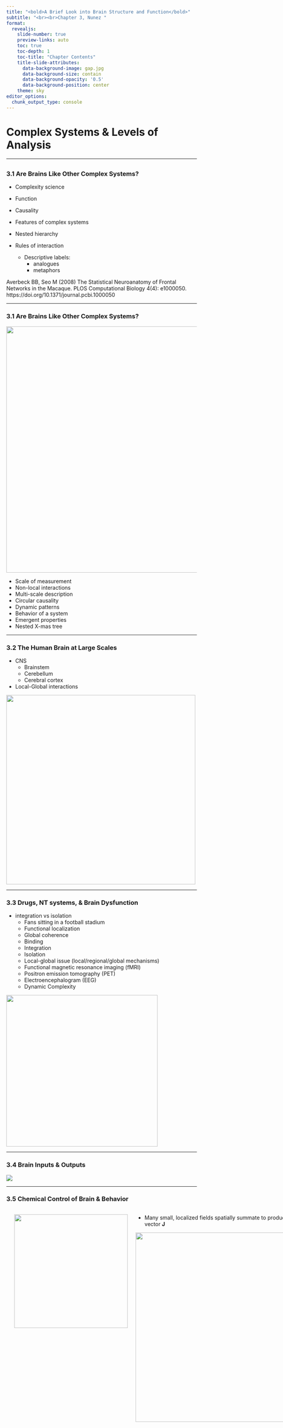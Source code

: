 ```yaml
---
title: "<bold>A Brief Look into Brain Structure and Function</bold>"
subtitle: "<br><br>Chapter 3, Nunez "
format: 
  revealjs:
    slide-number: true
    preview-links: auto
    toc: true
    toc-depth: 1
    toc-title: "Chapter Contents"
    title-slide-attributes:
      data-background-image: gap.jpg
      data-background-size: contain
      data-background-opacity: '0.5'
      data-background-position: center
    theme: sky
editor_options: 
  chunk_output_type: console
---
```


# Complex Systems & Levels of Analysis 

---

##  {background-image="frontal_ntwk.png" background-size="700px" background-opacity=0.6 background-position="right"}

### 3.1 Are Brains Like Other Complex Systems? 

  - Complexity science
  - Function
  - Causality
  - Features of complex systems
  - Nested hierarchy
  - Rules of interaction
  
     - Descriptive labels: 
        - analogues 
        - metaphors 



Averbeck BB, Seo M (2008) The Statistical Neuroanatomy of Frontal Networks in the Macaque. PLOS Computational Biology 4(4): e1000050. https://doi.org/10.1371/journal.pcbi.1000050

---

### 3.1 Are Brains Like Other Complex Systems? {.smaller}

![](levels_of_analysis_neural_3_6.jpg){.absolute top="60" right="-10" height="650"}

  - Scale of measurement
  - Non-local interactions
  - Multi-scale description
  - Circular causality
  - Dynamic patterns
  - Behavior of a system
  - Emergent properties
  - Nested X-mas tree


---


### 3.2 The Human Brain at Large Scales{.smaller}

- CNS
   - Brainstem
   - Cerebellum 
   - Cerebral cortex

- Local-Global interactions

![](encephalon_ch3_1.jpg){.absolute top="80" right="-150" height="500"}

---

### 3.3 Drugs, NT systems, & Brain Dysfunction {.smaller}

- integration vs isolation
   - Fans sitting in a football stadium
   - Functional localization
   - Global coherence
   - Binding
   - Integration
   - Isolation
   - Local-global issue (local/regional/global mechanisms)
   - Functional magnetic resonance imaging (fMRI)
   - Positron emission tomography (PET)
   - Electroencephalogram (EEG)
   - Dynamic Complexity
   
![](brain_graph_ch3_3.png){.absolute top="150" right="-10" height="400"}


---

### 3.4 Brain Inputs & Outputs

![](nunez_sensory_perceptual_loop_3_8.jpg)


---


### 3.5 Chemical Control of Brain & Behavior {.smaller}

::: columns
::: column
- Neurotransmitter release into synaptic cleft and binds to ligand-gated ion channels
- Post-synaptic potential:  spatially distributed as current flow in a 3D field 
:::

::: {.fragment .fade-out}
![](nunez_source_ultra_microscopic_3_9.jpg){.absolute bottom="200" right="100" height="300"}
:::

::: {.fragment .fade-in}
::: column

- Many small, localized fields spatially summate to produce a larger <br>  vector **J**

![](nunez_source_micro_mesoscopic_3_10.jpg){.absolute bottom="100" right="-100" height="500"}
:::
:::
::: 

---


### 3.6 Electrical Transmission

![](Hierarchical-Connectome-3_11.png)

---


### 3.7 The Cerebral Cortex {.smaller}

   - Pyramidal neuron
   - Basket interneuron (inhibitory)
   - Myelinated axon
   - Macro-column (ipsilateral/contralateral projection)
   - Thalamocortical fibers (TC)
   - Brainstem (alligator)
   - limbic system (horse)
   - neocortex (human)


![](nunez_macrocolumn_3_12.jpg){.absolute top="60" right="-60" height="200"}
![](nunez_3levels_macrocolumn_3_13.jpg){.absolute bottom="-10" right="-70" height="350"}


# Dynamic complexity  
  
How does a dynamic complex system function?


---

#### 3.8  Nested Hierarchy of Cerebral Cortex: {.smaller}
#### Multiple Scales of Brain Tissue

   - Nested hierarchy
   - Cortical mini-column
   - Cortico-cortical column (CCC)
   - Cortical macrocolumn
   - Neuromodulators & large scale dynamics
   - Global coherence vs functional segregation
   - Epilepsy
   - Cross scale interaction


---

#### 3.8  Nested Hierarchy of Cerebral Cortex: 
#### Multiple Scales of Brain Tissue

![](Nunez_connectome_physiol_analyses_3_14.jpg)

---

#### 3.8  Nested Hierarchy of Cerebral Cortex: 
#### Multiple Scales of Brain Tissue

![](Nunez_dynome_many_levels_3_14.png)


---


#### 3.9 Cortico-Cortical Connections Are Non-Local {.smaller}

   - Connectome
   - Dynome (not in book)
   - Path length
   - Small world network topology
   - Graph theory


![](brain_connectivity_3_5.png)


---


## 3.10 Human Brain Evolution

- All-or-none vs gradient
- Antonio Damasio’s levels: 
  - protoself
  - core consciousness
  - extended consciousness

![](encephalon_ch3_1.jpg){.absolute top="80" right="-150" height="500"}

---


### 3.11 What Makes the Human Brain "Human"?


Thalamocortical ratio = ${ \Sigma (cortico-cortical- connections) \over  \Sigma (thalamo-cortical-connections)}$

![](fuster_nested_hierarchy_3_7.jpg)


---


## 3.12 Summary



---

# Ch2

---

## ch2.7 Consciousness Takes Time {.smaller}

- *Masking*:
   - An experimental procedure in which target images are flashed very briefly and conscious awareness is blocked by subsequent images.
- *Subliminal*:
   - Images presented below the threshold of conscious awareness
- *Unconscious*:
   - Brain activity w/o conscious awareness; may rise to level of preconscious.
- *Pre-conscious*:
   - Unconscious activity that directly influences conscious behavior.
- *Somatosensory cortex*:
   - Cortical region w/ sensory input from skin (touch, pain, & temperature).
- *Motor cortex*:
   - Cerebral cortex region involved in planning, control, & execution of voluntary movements.
